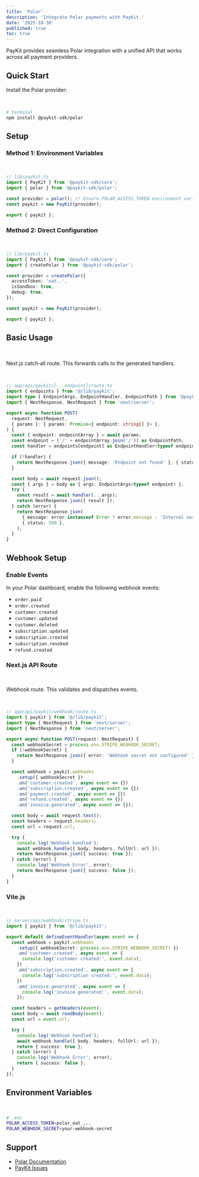 ```yaml
---
title: 'Polar'
description: 'Integrate Polar payments with PayKit.'
date: '2025-10-30'
published: true
toc: true
---
```


PayKit provides seamless Polar integration with a unified API that works across all payment providers.

## Quick Start

Install the Polar provider:

<br />

```bash
# terminal
npm install @paykit-sdk/polar
```

## Setup

### Method 1: Environment Variables

<br />

```typescript
// lib/paykit.ts
import { PayKit } from '@paykit-sdk/core';
import { polar } from '@paykit-sdk/polar';

const provider = polar(); // Ensure POLAR_ACCESS_TOKEN environment variable is set
const paykit = new PayKit(provider);

export { paykit };
```

### Method 2: Direct Configuration

<br />

```typescript
// lib/paykit.ts
import { PayKit } from '@paykit-sdk/core';
import { createPolar } from '@paykit-sdk/polar';

const provider = createPolar({
  accessToken: 'oat..',
  isSandbox: true,
  debug: true,
});

const paykit = new PayKit(provider);

export { paykit };
```

## Basic Usage

<br />

Next.js catch‑all route. This forwards calls to the generated handlers.

<br />

```typescript
// app/api/paykit/[...endpoint]/route.ts
import { endpoints } from '@/lib/paykit';
import type { EndpointArgs, EndpointHandler, EndpointPath } from '@paykit-sdk/core';
import { NextResponse, NextRequest } from 'next/server';

export async function POST(
  request: NextRequest,
  { params }: { params: Promise<{ endpoint: string[] }> },
) {
  const { endpoint: endpointArray } = await params;
  const endpoint = ('/' + endpointArray.join('/')) as EndpointPath;
  const handler = endpoints[endpoint] as EndpointHandler<typeof endpoint>;

  if (!handler) {
    return NextResponse.json({ message: 'Endpoint not found' }, { status: 404 });
  }

  const body = await request.json();
  const { args } = body as { args: EndpointArgs<typeof endpoint> };
  try {
    const result = await handler(...args);
    return NextResponse.json({ result });
  } catch (error) {
    return NextResponse.json(
      { message: error instanceof Error ? error.message : 'Internal server error' },
      { status: 500 },
    );
  }
}
```

## Webhook Setup

### Enable Events

In your Polar dashboard, enable the following webhook events:

- `order.paid`
- `order.created`
- `customer.created`
- `customer.updated`
- `customer.deleted`
- `subscription.updated`
- `subscription.created`
- `subscription.revoked`
- `refund.created`

### Next.js API Route

<br />

Webhook route. This validates and dispatches events.

<br />

```typescript
// app/api/paykit/webhook/route.ts
import { paykit } from '@/lib/paykit';
import type { NextRequest } from 'next/server';
import { NextResponse } from 'next/server';

export async function POST(request: NextRequest) {
  const webhookSecret = process.env.STRIPE_WEBHOOK_SECRET;
  if (!webhookSecret) {
    return NextResponse.json({ error: 'Webhook secret not configured' }, { status: 500 });
  }

  const webhook = paykit.webhooks
    .setup({ webhookSecret })
    .on('customer.created', async event => {})
    .on('subscription.created', async event => {})
    .on('payment.created', async event => {})
    .on('refund.created', async event => {})
    .on('invoice.generated', async event => {});

  const body = await request.text();
  const headers = request.headers;
  const url = request.url;

  try {
    console.log('Webhook handled');
    await webhook.handle({ body, headers, fullUrl: url });
    return NextResponse.json({ success: true });
  } catch (error) {
    console.log('Webhook Error', error);
    return NextResponse.json({ success: false });
  }
}
```

### Vite.js

<br />

```typescript
// server/api/webhook/stripe.ts
import { paykit } from '@/lib/paykit';

export default defineEventHandler(async event => {
  const webhook = paykit.webhooks
    .setup({ webhookSecret: process.env.STRIPE_WEBHOOK_SECRET! })
    .on('customer.created', async event => {
      console.log('customer created:', event.data);
    })
    .on('subscription.created', async event => {
      console.log('subscription created:', event.data);
    })
    .on('invoice.generated', async event => {
      console.log('invoice generated:', event.data);
    });

  const headers = getHeaders(event);
  const body = await readBody(event);
  const url = event.url;

  try {
    console.log('Webhook handled');
    await webhook.handle({ body, headers, fullUrl: url });
    return { success: true };
  } catch (error) {
    console.log('Webhook Error', error);
    return { success: false };
  }
});
```

## Environment Variables

<br />

```bash
# .env
POLAR_ACCESS_TOKEN=polar_oat_...
POLAR_WEBHOOK_SECRET=your-webhook-secret
```

## Support

- [Polar Documentation](https://docs.polar.sh/)
- [PayKit Issues](https://github.com/usepaykit/paykit-sdk/issues)
